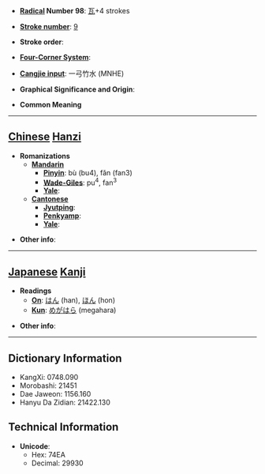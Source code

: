 * '''[[Wiktionary:Chinese radical index| Radical]] Number 98''': [[Wiktionary:Chinese radical index 瓦|瓦]]+4 strokes

* '''[[Wiktionary:Chinese total strokes index|Stroke number]]''': [[Wiktionary:Chinese total strokes index 9|9]]

* '''Stroke order''': 

* '''[[Wiktionary:Chinese four corner index|Four-Corner System]]''': 

* '''[[Wiktionary:Chinese Cangjie index|Cangjie input]]''': 一弓竹水 (MNHE)

* '''Graphical Significance and Origin''': 

* '''Common Meaning'''

----

== [[Chinese]] [[Hanzi]] ==

* '''Romanizations'''
** '''[[Mandarin]]'''
*** '''[[Pinyin]]''': bù (bu4), fǎn (fan3)
*** '''[[Wade-Giles]]''': pu<sup>4</sup>, fan<sup>3</sup>
*** '''[[Yale]]''': 
** '''[[Cantonese]]'''
*** '''[[Jyutping]]''':
*** '''[[Penkyamp]]''': 
*** '''[[Yale]]''': 

* '''Other info''': 

----

== [[Japanese]] [[Kanji]] ==

* '''Readings'''
** '''[[On]]''': [[はん]] (han), [[ほん]] (hon)
** '''[[Kun]]''': [[めがはら]] (megahara)

* '''Other info''':  

----

== Dictionary Information ==

* KangXi: 0748.090
* Morobashi: 21451
* Dae Jaweon: 1156.160
* Hanyu Da Zidian: 21422.130

== Technical Information ==

* '''Unicode''':
** Hex: 74EA
** Decimal: 29930